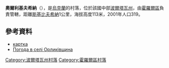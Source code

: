 {{coord|49|45|0|N|33|31|24|E|scale:100000_region:UA|display=title}}

'''奧爾利基夫希納'''（{{lang-uk|Орликівщина}}），是[[烏克蘭|烏克蘭]]的村落，位於該國中部[[波爾塔瓦州|波爾塔瓦州]]，由[[霍羅爾區|霍羅爾區]]負責管轄，距離[[斯基比夫希納_(大巴加奇卡區)|斯基比夫希納]]1公里，海拔高度113米，2001年人口319。

==參考資料==
*[http://gska2.rada.gov.ua/pls/z7502/A005?rdat1=25.04.2009&rf7571=26798 картка]{{dead link|date=2017年12月 |bot=InternetArchiveBot |fix-attempted=yes }}
* [http://weather.in.ua/ua/poltavskaja/19093 Погода в селі Орликівщина] {{Wayback|url=http://weather.in.ua/ua/poltavskaja/19093 |date=20111219194816 }}

{{DEFAULTSORT:Орликівщина}}
[[Category:波爾塔瓦州村落|Category:波爾塔瓦州村落]]
[[Category:霍羅爾區村落|Category:霍羅爾區村落]]


{{Poltava-geo-stub}}